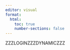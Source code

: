 ```yaml
---
editor: visual
format: 
  html:
    toc: true
    number-sections: false
---
```


ZZZLOGINZZZDYNAMICZZZ
